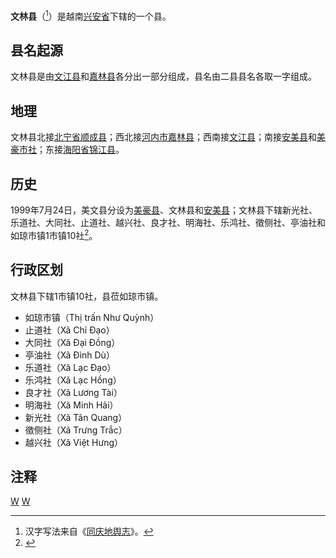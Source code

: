 {{Infobox Settlement
|name                   = 文林县
|settlement_type        = 县
|official_name          = 
|other_name             = 
|native_name            = {{lang|vi|Huyện Văn Lâm}}
|nickname               = 
|motto                  = 
|image_skyline          = ChuaNomDrumPavilion.JPG
|imagesize              = 
|image_caption          = 
|image_flag             = 
|flag_size              = 
|image_seal             = 
|seal_size              = 
|image_shield           = 
|shield_size            = 
|image_blank_emblem     = 
|blank_emblem_size      = 
|image_map              = {{Infobox mapframe|frame-width=250|zoom=10}}
|mapsize                = 
|map_caption            = 
|image_map1             = 
|mapsize1               = 
|map_caption1           = 
|pushpin_map            = Vietnam
|pushpin_label_position = bottom
|pushpin_map_caption    = 
|pushpin_map1           = 
|pushpin_label_position1= 
|pushpin_map_caption1   = 
|subdivision_type       = 国家
|subdivision_name       = {{flag|Vietnam}}
|subdivision_type1      = [[越南行政区划|省]]
|subdivision_name1      = [[兴安省_(越南)|兴安省]]
|subdivision_type2      = 行政区划
|subdivision_name2      = 1市镇10社
|subdivision_type3      = 
|subdivision_name3      = 
|seat_type              = 县莅
|seat                   = {{link-vi|如琼市镇|Như Quỳnh (thị trấn)}}
|government_type        = 
|leader_title           = 
|leader_name            = 
|leader_title1          = 
|leader_name1           = 
|established_title      = 
|established_date       = 
|area_magnitude         = 
|unit_pref              = 
|area_footnotes         = 
|area_total_km2         = 74.42
|area_land_km2          = 
|area_water_km2         = 
|area_water_percent     = 
|area_urban_km2         = 
|area_metro_km2         = 
|population_as_of       = 2019年
|population_footnotes   = 
|population_note        = 
|population_total       = 119229
|population_density_km2 = auto
|population_metro             = 
|population_density_metro_km2 = 
|population_urban             = 
|population_density_urban_km2 = 
|timezone               = [[越南标准时间|越南标准时间]]
|utc_offset             = +7
|elevation_footnotes    = 
|elevation_m            = 
|coor_type              = 
|coordinates            = 
|postal_code_type       = 
|postal_code            = 
|area_code              = 
|website                = [http://vanlam.hungyen.gov.vn 文林县电子信息门户网站]
|footnotes              = 
}}
'''文林县'''（{{vie|v='''Huyện Văn Lâm'''|hn=縣文林}}<ref>汉字写法来自《[[同庆地舆志|同庆地舆志]]》。</ref>）是越南[[兴安省_(越南)|兴安省]]下辖的一个县。

==县名起源==
文林县是由[[文江县|文江县]]和[[嘉林县|嘉林县]]各分出一部分组成，县名由二县县名各取一字组成。

==地理==
文林县北接[[北宁省|北宁省]][[顺成县|顺成县]]；西北接[[河内市|河内市]][[嘉林县|嘉林县]]；西南接[[文江县|文江县]]；南接[[安美县|安美县]]和[[美豪市社|美豪市社]]；东接[[海阳省|海阳省]][[锦江县|锦江县]]。

==历史==
1999年7月24日，美文县分设为[[美豪县|美豪县]]、文林县和[[安美县|安美县]]；文林县下辖新光社、乐道社、大同社、止道社、越兴社、良才社、明海社、乐鸿社、徵侧社、亭油社和如琼市镇1市镇10社<ref>{{Cite web |url=https://thuvienphapluat.vn/van-ban/Bat-dong-san/Nghi-dinh-60-1999-ND-CP-dieu-chinh-dia-gioi-hanh-chinh-va-chia-cac-huyen-My-Van-va-Chau-Giang-tinh-Hung-Yen-45487.aspx |title=Nghị định 60/1999/NĐ-CP về việc điều chỉnh địa giới hành chính và chia các huyện Mỹ Văn và Châu Giang, tỉnh Hưng Yên |access-date=2020-05-06 |archive-date=2021-02-08 |archive-url=https://web.archive.org/web/20210208012316/https://thuvienphapluat.vn/van-ban/Bat-dong-san/Nghi-dinh-60-1999-ND-CP-dieu-chinh-dia-gioi-hanh-chinh-va-chia-cac-huyen-My-Van-va-Chau-Giang-tinh-Hung-Yen-45487.aspx |dead-url=no }}</ref>。

==行政区划==
文林县下辖1市镇10社，县莅如琼市镇。
*如琼市镇（Thị trấn Như Quỳnh）
*止道社（Xã Chỉ Đạo）
*大同社（Xã Đại Đồng）
*亭油社（Xã Đình Dù）
*乐道社（Xã Lạc Đạo）
*乐鸿社（Xã Lạc Hồng）
*良才社（Xã Lương Tài）
*明海社（Xã Minh Hải）
*新光社（Xã Tân Quang）
*徵侧社（Xã Trưng Trắc）
*越兴社（Xã Việt Hưng）

==注释==
{{reflist}}

{{越南兴安省行政区划}}
{{越南红河三角洲之县市镇区域划分}}

[[Category:越南县份|W]]
[[Category:興安省|W]]